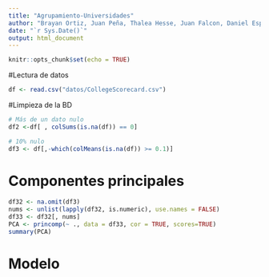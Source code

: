 ```yaml
---
title: "Agrupamiento-Universidades"
author: "Brayan Ortiz, Juan Peña, Thalea Hesse, Juan Falcon, Daniel Espinal"
date: "`r Sys.Date()`"
output: html_document
---
```


```r
knitr::opts_chunk$set(echo = TRUE)
```


#Lectura de datos

```r
df <- read.csv("datos/CollegeScorecard.csv")
```

#Limpieza de la BD

```r
# Más de un dato nulo
df2 <-df[ , colSums(is.na(df)) == 0]

# 10% nulo
df3 <- df[,-which(colMeans(is.na(df)) >= 0.1)]
```

# Componentes principales

```r
df32 <- na.omit(df3)
nums <- unlist(lapply(df32, is.numeric), use.names = FALSE)  
df33 <- df32[, nums]
PCA <- princomp(~ ., data = df33, cor = TRUE, scores=TRUE)
summary(PCA)
```

# Modelo

```r

```

